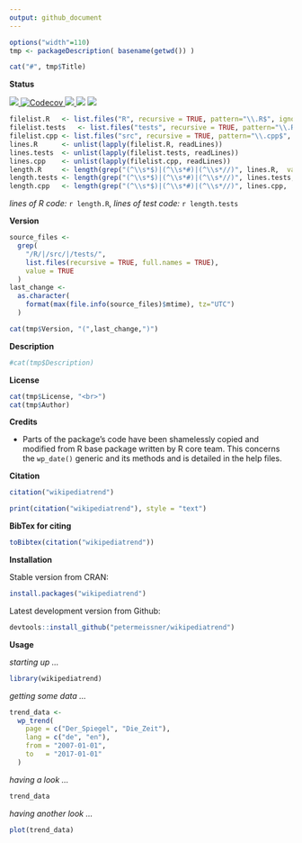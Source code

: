 ```yaml
---
output: github_document
---
```


<!-- README.md is generated from README.Rmd. Please edit that file -->



```r
options("width"=110)
tmp <- packageDescription( basename(getwd()) )
```

```r
cat("#", tmp$Title)
```


**Status**



<a href="https://travis-ci.org/petermeissner/wikipediatrend">
<img src="https://api.travis-ci.org/petermeissner/wikipediatrend.svg?branch=master">
<a/>
<a href="https://codecov.io/gh/petermeissner/wikipediatrend">
  <img src="https://codecov.io/gh/petermeissner/wikipediatrend/branch/master/graph/badge.svg" alt="Codecov" />
</a>
<a href="https://cran.r-project.org/package=wikipediatrend">
<img src="http://www.r-pkg.org/badges/version/wikipediatrend">
</a>
<img src="http://cranlogs.r-pkg.org/badges/grand-total/wikipediatrend">
<img src="http://cranlogs.r-pkg.org/badges/wikipediatrend">






```r
filelist.R   <- list.files("R", recursive = TRUE, pattern="\\.R$", ignore.case = TRUE, full.names = TRUE)
filelist.tests   <- list.files("tests", recursive = TRUE, pattern="\\.R$", ignore.case = TRUE, full.names = TRUE)
filelist.cpp <- list.files("src", recursive = TRUE, pattern="\\.cpp$", ignore.case = TRUE, full.names = TRUE)
lines.R      <- unlist(lapply(filelist.R, readLines))
lines.tests  <- unlist(lapply(filelist.tests, readLines))
lines.cpp    <- unlist(lapply(filelist.cpp, readLines))
length.R     <- length(grep("(^\\s*$)|(^\\s*#)|(^\\s*//)", lines.R,  value = TRUE, invert = TRUE))
length.tests <- length(grep("(^\\s*$)|(^\\s*#)|(^\\s*//)", lines.tests,  value = TRUE, invert = TRUE))
length.cpp   <- length(grep("(^\\s*$)|(^\\s*#)|(^\\s*//)", lines.cpp,  value = TRUE, invert = TRUE))
```


*lines of R code:* `r length.R`, *lines of test code:* `r length.tests`



**Version**

```r
source_files <- 
  grep(
    "/R/|/src/|/tests/",
    list.files(recursive = TRUE, full.names = TRUE), 
    value = TRUE
  )
last_change <- 
  as.character(
    format(max(file.info(source_files)$mtime), tz="UTC")
  )
```


```r
cat(tmp$Version, "(",last_change,")")
```

**Description**


```r
#cat(tmp$Description)
```


**License**

```r
cat(tmp$License, "<br>")
cat(tmp$Author)
```


**Credits**

- Parts of the package's code have been shamelessly copied and modified from R base package written by R core team. This concerns the `wp_date()` generic and its methods and is detailed in the help files. 




**Citation**


```r
citation("wikipediatrend")
```

```r
print(citation("wikipediatrend"), style = "text")
```

**BibTex for citing**

```r
toBibtex(citation("wikipediatrend"))
```



**Installation**

Stable version from CRAN:

```r
install.packages("wikipediatrend")
```


Latest development version from Github:

```r
devtools::install_github("petermeissner/wikipediatrend")
```


**Usage**

*starting up ...*
```r
library(wikipediatrend)
```


*getting some data ...*
```r
trend_data <- 
  wp_trend(
    page = c("Der_Spiegel", "Die_Zeit"), 
    lang = c("de", "en"), 
    from = "2007-01-01",
    to   = "2017-01-01"
  )
```

*having a look ...*

```r
trend_data
```


*having another look ...*

```r
plot(trend_data)
```




